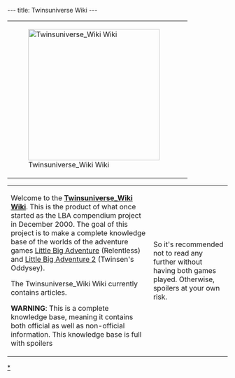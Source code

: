 ---
title: Twinsuniverse Wiki
---

{| class="lastupdate"
|-
| class="lastupdate-left" | [[Image:Big_twinsun_with_blurred_atmosphere-cropped.png|300px|Twinsuniverse_Wiki Wiki]]
| class="lastupdate-right" | {{Lastupdate}}
|}

{| style="width:95%" align="center"
|-
| style="vertical-align:top" |
Welcome to the '''[[Twinsuniverse_Wiki Wiki:About|Twinsuniverse_Wiki Wiki]]'''. This is the product of what once started as the LBA compendium project in December 2000. The goal of this project is to make a complete knowledge base of the worlds of the adventure games [[wikipedia:Little Big Adventure|Little Big Adventure]] (Relentless) and [[wikipedia:Little Big Adventure 2|Little Big Adventure 2]] (Twinsen's Oddysey).

The Twinsuniverse_Wiki Wiki currently contains '''[[Twinsuniverse_Wiki Wiki:Statistics|{{NUMBEROFARTICLES}}]]''' articles.

'''WARNING''': This is a complete knowledge base, meaning it contains both official as well as non-official information. This knowledge base is full with spoilers!! So it's recommended not to read any further without having both games played. Otherwise, spoilers at your own risk.
|}

{{mainnavigation}}
[[Category:Categories|*]]